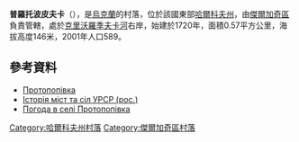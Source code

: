 {{coord|50|1|44|N|35|50|18|E|scale:100000_region:UA|display=title}}

'''普羅托波皮夫卡'''（{{lang-uk|Протопопівка}}），是[[烏克蘭|烏克蘭]]的村落，位於該國東部[[哈爾科夫州|哈爾科夫州]]，由[[傑爾加奇區_(烏克蘭)|傑爾加奇區]]負責管轄，處於[[克里沃羅季夫卡河|克里沃羅季夫卡河]]右岸，始建於1720年，面積0.57平方公里，海拔高度146米，2001年人口589。

==參考資料==
* [http://w1.c1.rada.gov.ua/pls/z7502/A005?rdat1=09.01.2009&rf7571=32967 Протопопівка]{{dead link|date=2018年3月 |bot=InternetArchiveBot |fix-attempted=yes }}
* [http://www.igsu.org.ua/Harkovskja.obl/Dergaczevskij.rajon/Protopopovka.html Історія міст та сіл УРСР (рос.)]{{dead link|date=2018年3月 |bot=InternetArchiveBot |fix-attempted=yes }}
* [http://weather.in.ua/ua/har'kovskaja/21773 Погода в селі Протопопівка] {{Wayback|url=http://weather.in.ua/ua/har%27kovskaja/21773 |date=20160323025410 }}

{{DEFAULTSORT:Протопопівка}}
[[Category:哈爾科夫州村落|Category:哈爾科夫州村落]]
[[Category:傑爾加奇區村落|Category:傑爾加奇區村落]]


{{Kharkiv-geo-stub}}
